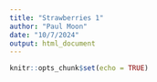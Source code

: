 ```yaml
---
title: "Strawberries 1"
author: "Paul Moon"
date: "10/7/2024"
output: html_document
---
```


```r
knitr::opts_chunk$set(echo = TRUE)
```


